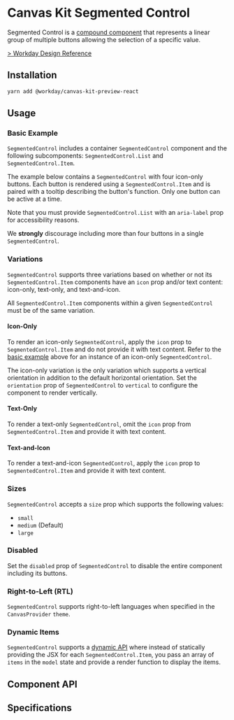 

<Meta of={SegmentedControlStories} />

# Canvas Kit Segmented Control

Segmented Control is a
[compound component](/getting-started/for-developers/resources/compound-components/) that represents
a linear group of multiple buttons allowing the selection of a specific value.

[> Workday Design Reference](https://design.workday.com/components/buttons/segmented-control)

## Installation

```sh
yarn add @workday/canvas-kit-preview-react
```

## Usage

### Basic Example

`SegmentedControl` includes a container `SegmentedControl` component and the following
subcomponents: `SegmentedControl.List` and `SegmentedControl.Item`.

The example below contains a `SegmentedControl` with four icon-only buttons. Each button is rendered
using a `SegmentedControl.Item` and is paired with a tooltip describing the button's function. Only
one button can be active at a time.

<CodeExamplePreview code={Basic} />

Note that you must provide `SegmentedControl.List` with an `aria-label` prop for accessibility
reasons.

We **strongly** discourage including more than four buttons in a single `SegmentedControl`.

### Variations

`SegmentedControl` supports three variations based on whether or not its `SegmentedControl.Item`
components have an `icon` prop and/or text content: icon-only, text-only, and text-and-icon.

All `SegmentedControl.Item` components within a given `SegmentedControl` must be of the same
variation.

#### Icon-Only

To render an icon-only `SegmentedControl`, apply the `icon` prop to `SegmentedControl.Item` and do
not provide it with text content. Refer to the [basic example](#basic-example) above for an instance
of an icon-only `SegmentedControl`.

The icon-only variation is the only variation which supports a vertical orientation in addition to
the default horizontal orientation. Set the `orientation` prop of `SegmentedControl` to `vertical`
to configure the component to render vertically.

<CodeExamplePreview code={Vertical} />

#### Text-Only

To render a text-only `SegmentedControl`, omit the `icon` prop from `SegmentedControl.Item` and
provide it with text content.

<CodeExamplePreview code={TextOnly} />

#### Text-and-Icon

To render a text-and-icon `SegmentedControl`, apply the `icon` prop to `SegmentedControl.Item` and
provide it with text content.

<CodeExamplePreview code={TextAndIcon} />

### Sizes

`SegmentedControl` accepts a `size` prop which supports the following values:

- `small`
- `medium` (Default)
- `large`

<CodeExamplePreview code={Sizes} />

### Disabled

Set the `disabled` prop of `SegmentedControl` to disable the entire component including its buttons.

<CodeExamplePreview code={Disabled} />

### Right-to-Left (RTL)

`SegmentedControl` supports right-to-left languages when specified in the `CanvasProvider` `theme`.

<CodeExamplePreview code={RTL} />

### Dynamic Items

`SegmentedControl` supports a
[dynamic API](/getting-started/for-developers/resources/collection-api/#dynamic-items) where instead
of statically providing the JSX for each `SegmentedControl.Item`, you pass an array of `items` in
the `model` state and provide a render function to display the items.

<CodeExamplePreview code={Dynamic} />

## Component API

<SymbolDoc name="SegmentedControl" fileName="/preview-react/" />

## Specifications

<Specifications file="SegmentedControl.spec.ts" name="SegmentedControl" />
